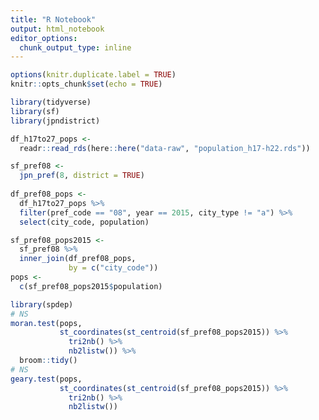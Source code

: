 ```yaml
---
title: "R Notebook"
output: html_notebook
editor_options: 
  chunk_output_type: inline
---
```


```r
options(knitr.duplicate.label = TRUE)
knitr::opts_chunk$set(echo = TRUE)
```

```r
library(tidyverse)
library(sf)
library(jpndistrict)

df_h17to27_pops <- 
  readr::read_rds(here::here("data-raw", "population_h17-h22.rds"))

sf_pref08 <- 
  jpn_pref(8, district = TRUE)
  
df_pref08_pops <- 
  df_h17to27_pops %>% 
  filter(pref_code == "08", year == 2015, city_type != "a") %>% 
  select(city_code, population)

sf_pref08_pops2015 <- 
  sf_pref08 %>% 
  inner_join(df_pref08_pops, 
             by = c("city_code"))
pops <- 
  c(sf_pref08_pops2015$population)

library(spdep)
# NS
moran.test(pops,
           st_coordinates(st_centroid(sf_pref08_pops2015)) %>% 
             tri2nb() %>% 
             nb2listw()) %>% 
  broom::tidy()
# NS
geary.test(pops,
           st_coordinates(st_centroid(sf_pref08_pops2015)) %>% 
             tri2nb() %>% 
             nb2listw())

```

